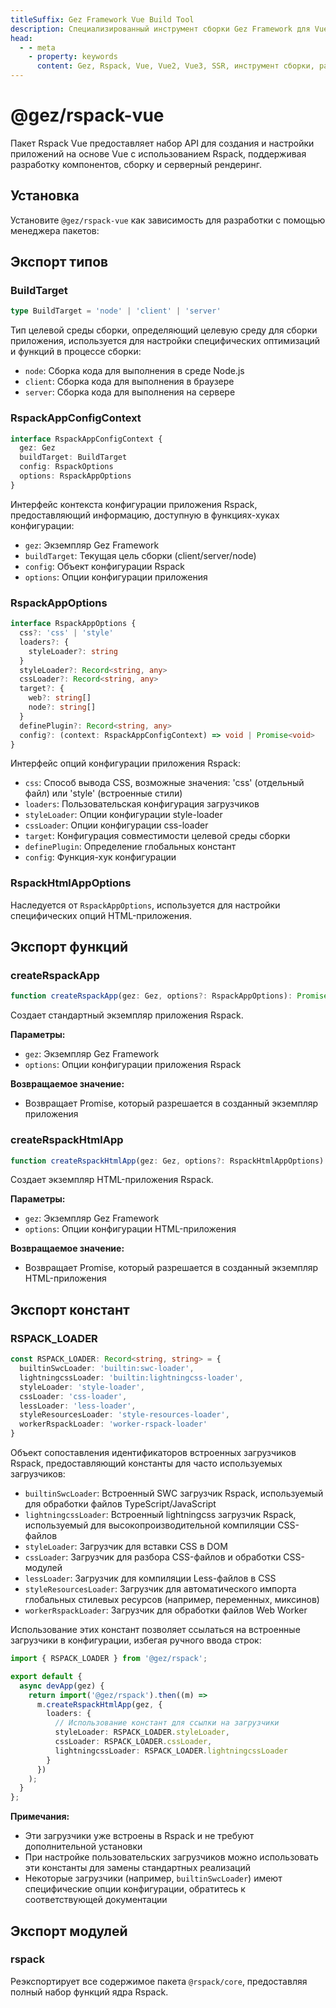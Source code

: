 ```yaml
---
titleSuffix: Gez Framework Vue Build Tool
description: Специализированный инструмент сборки Gez Framework для Vue, предоставляющий полную поддержку сборки приложений Vue 2/3, включая разработку компонентов, SSR-рендеринг и оптимизацию производительности.
head:
  - - meta
    - property: keywords
      content: Gez, Rspack, Vue, Vue2, Vue3, SSR, инструмент сборки, разработка компонентов, серверный рендеринг, оптимизация производительности
---
```



# @gez/rspack-vue

Пакет Rspack Vue предоставляет набор API для создания и настройки приложений на основе Vue с использованием Rspack, поддерживая разработку компонентов, сборку и серверный рендеринг.

## Установка

Установите `@gez/rspack-vue` как зависимость для разработки с помощью менеджера пакетов:

<PackageManagerTabs command="install @gez/rspack-vue -D" />

## Экспорт типов

### BuildTarget

```ts
type BuildTarget = 'node' | 'client' | 'server'
```

Тип целевой среды сборки, определяющий целевую среду для сборки приложения, используется для настройки специфических оптимизаций и функций в процессе сборки:
- `node`: Сборка кода для выполнения в среде Node.js
- `client`: Сборка кода для выполнения в браузере
- `server`: Сборка кода для выполнения на сервере

### RspackAppConfigContext

```ts
interface RspackAppConfigContext {
  gez: Gez
  buildTarget: BuildTarget
  config: RspackOptions
  options: RspackAppOptions
}
```

Интерфейс контекста конфигурации приложения Rspack, предоставляющий информацию, доступную в функциях-хуках конфигурации:
- `gez`: Экземпляр Gez Framework
- `buildTarget`: Текущая цель сборки (client/server/node)
- `config`: Объект конфигурации Rspack
- `options`: Опции конфигурации приложения

### RspackAppOptions

```ts
interface RspackAppOptions {
  css?: 'css' | 'style'
  loaders?: {
    styleLoader?: string
  }
  styleLoader?: Record<string, any>
  cssLoader?: Record<string, any>
  target?: {
    web?: string[]
    node?: string[]
  }
  definePlugin?: Record<string, any>
  config?: (context: RspackAppConfigContext) => void | Promise<void>
}
```

Интерфейс опций конфигурации приложения Rspack:
- `css`: Способ вывода CSS, возможные значения: 'css' (отдельный файл) или 'style' (встроенные стили)
- `loaders`: Пользовательская конфигурация загрузчиков
- `styleLoader`: Опции конфигурации style-loader
- `cssLoader`: Опции конфигурации css-loader
- `target`: Конфигурация совместимости целевой среды сборки
- `definePlugin`: Определение глобальных констант
- `config`: Функция-хук конфигурации

### RspackHtmlAppOptions

Наследуется от `RspackAppOptions`, используется для настройки специфических опций HTML-приложения.

## Экспорт функций

### createRspackApp

```ts
function createRspackApp(gez: Gez, options?: RspackAppOptions): Promise<App>
```

Создает стандартный экземпляр приложения Rspack.

**Параметры:**
- `gez`: Экземпляр Gez Framework
- `options`: Опции конфигурации приложения Rspack

**Возвращаемое значение:**
- Возвращает Promise, который разрешается в созданный экземпляр приложения

### createRspackHtmlApp

```ts
function createRspackHtmlApp(gez: Gez, options?: RspackHtmlAppOptions): Promise<App>
```

Создает экземпляр HTML-приложения Rspack.

**Параметры:**
- `gez`: Экземпляр Gez Framework
- `options`: Опции конфигурации HTML-приложения

**Возвращаемое значение:**
- Возвращает Promise, который разрешается в созданный экземпляр HTML-приложения

## Экспорт констант
### RSPACK_LOADER

```ts
const RSPACK_LOADER: Record<string, string> = {
  builtinSwcLoader: 'builtin:swc-loader',
  lightningcssLoader: 'builtin:lightningcss-loader',
  styleLoader: 'style-loader',
  cssLoader: 'css-loader',
  lessLoader: 'less-loader',
  styleResourcesLoader: 'style-resources-loader',
  workerRspackLoader: 'worker-rspack-loader'
}
```

Объект сопоставления идентификаторов встроенных загрузчиков Rspack, предоставляющий константы для часто используемых загрузчиков:

- `builtinSwcLoader`: Встроенный SWC загрузчик Rspack, используемый для обработки файлов TypeScript/JavaScript
- `lightningcssLoader`: Встроенный lightningcss загрузчик Rspack, используемый для высокопроизводительной компиляции CSS-файлов
- `styleLoader`: Загрузчик для вставки CSS в DOM
- `cssLoader`: Загрузчик для разбора CSS-файлов и обработки CSS-модулей
- `lessLoader`: Загрузчик для компиляции Less-файлов в CSS
- `styleResourcesLoader`: Загрузчик для автоматического импорта глобальных стилевых ресурсов (например, переменных, миксинов)
- `workerRspackLoader`: Загрузчик для обработки файлов Web Worker

Использование этих констант позволяет ссылаться на встроенные загрузчики в конфигурации, избегая ручного ввода строк:

```ts title="src/entry.node.ts"
import { RSPACK_LOADER } from '@gez/rspack';

export default {
  async devApp(gez) {
    return import('@gez/rspack').then((m) =>
      m.createRspackHtmlApp(gez, {
        loaders: {
          // Использование констант для ссылки на загрузчики
          styleLoader: RSPACK_LOADER.styleLoader,
          cssLoader: RSPACK_LOADER.cssLoader,
          lightningcssLoader: RSPACK_LOADER.lightningcssLoader
        }
      })
    );
  }
};
```

**Примечания:**
- Эти загрузчики уже встроены в Rspack и не требуют дополнительной установки
- При настройке пользовательских загрузчиков можно использовать эти константы для замены стандартных реализаций
- Некоторые загрузчики (например, `builtinSwcLoader`) имеют специфические опции конфигурации, обратитесь к соответствующей документации

## Экспорт модулей

### rspack

Реэкспортирует все содержимое пакета `@rspack/core`, предоставляя полный набор функций ядра Rspack.